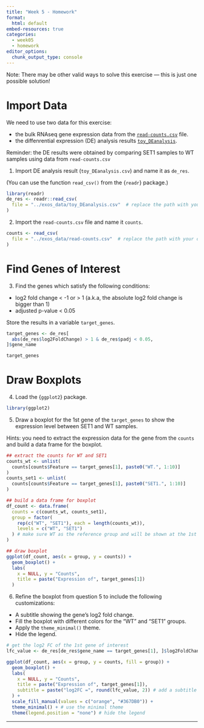 ```yaml
---
title: "Week 5 - Homework"
format: 
  html: default
embed-resources: true
categories: 
  - week05
  - homework
editor_options: 
  chunk_output_type: console
---
```


Note: There may be other valid ways to solve this exercise — this is just one possible solution!

# Import Data

We need to use two data for this exercise:

- the bulk RNAseq gene expression data from the [`read-counts.csv`](https://raw.githubusercontent.com/InforBio/ioc-r-2026/refs/heads/main/ioc_r/exos_data/read-counts.csv) file.
- the diffenrential expression (DE) analysis results [`toy_DEanalysis`](https://raw.githubusercontent.com/InforBio/ioc-r-2026/refs/heads/main/ioc_r/exos_data/toy_DEanalysis.csv).

Reminder: the DE results were obtained by comparing SET1 samples to WT samples using data from `read-counts.csv`

1. Import DE analysis result (`toy_DEanalysis.csv`) and name it as `de_res`.

(You can use the function `read_csv()` from the {`readr`} package.)

```r
library(readr)
de_res <- readr::read_csv(
  file = "../exos_data/toy_DEanalysis.csv"  # replace the path with your own
)

```

2. Import the `read-counts.csv` file and name it `counts`.

```r
counts <- read_csv(
  file = "../exos_data/read-counts.csv"  # replace the path with your own
)
```

# Find Genes of Interest

3. Find the genes which satisfy the following conditions:

- log2 fold change < -1 or > 1 (a.k.a, the absolute log2 fold change is bigger than 1)
- adjusted p-value < 0.05

Store the results in a variable `target_genes`.

```r
target_genes <- de_res[
  abs(de_res$log2FoldChange) > 1 & de_res$padj < 0.05,
]$gene_name

target_genes
```

# Draw Boxplots

4. Load the {`ggplot2`} package.

```r
library(ggplot2)
```

5. Draw a boxplot for the 1st gene of the `target_genes` to show the expression level between SET1 and WT samples.

Hints: you need to extract the expression data for the gene from the `counts` and build a data frame for the boxplot.

```r
## extract the counts for WT and SET1
counts_wt <- unlist(
  counts[counts$Feature == target_genes[1], paste0("WT.", 1:10)]
)
counts_set1 <- unlist(
  counts[counts$Feature == target_genes[1], paste0("SET1.", 1:10)]
)

## build a data frame for boxplot
df_count <- data.frame(
  counts = c(counts_wt, counts_set1),
  group = factor(
    rep(c("WT", "SET1"), each = length(counts_wt)),
    levels = c("WT", "SET1")
  ) # make sure WT as the reference group and will be shown at the 1st position in the figure
)

## draw boxplot
ggplot(df_count, aes(x = group, y = counts)) +
  geom_boxplot() +
  labs(
    x = NULL, y = "Counts",
    title = paste("Expression of", target_genes[1])
  ) 

```

6. Refine the boxplot from question 5 to include the following customizations:

- A subtitle showing the gene's log2 fold change.
- Fill the boxplot with different colors for the "WT" and "SET1" groups.
- Apply the `theme_minimal()` theme.
- Hide the legend.

```r
# get the log2 FC of the 1st gene of interest
lfc_value <- de_res[de_res$gene_name == target_genes[1], ]$log2FoldChange

ggplot(df_count, aes(x = group, y = counts, fill = group)) +
  geom_boxplot() +
  labs(
    x = NULL, y = "Counts",
    title = paste("Expression of", target_genes[1]),
    subtitle = paste("log2FC =", round(lfc_value, 2)) # add a subtitle
  ) +
  scale_fill_manual(values = c("orange", "#367DB0")) +
  theme_minimal() + # use the minimal theme
  theme(legend.position = "none") # hide the legend
```

---

